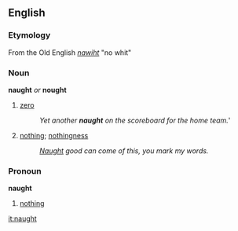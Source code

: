 == English ==
=== Etymology ===
From the Old English ''[[nawiht]]'' "no whit"
=== Noun ===
'''naught''' ''or'' '''nought'''
# [[zero]]
#: ''Yet another '''naught''' on the scoreboard for the home team.'''
# [[nothing]]; [[nothingness]]
#: ''[[Naught]] good can come of this, you mark my words.''

=== Pronoun ===
'''naught'''
# [[nothing]]

[[it:naught]]